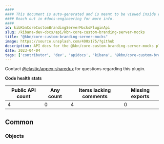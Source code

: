 ```yaml
---
####
#### This document is auto-generated and is meant to be viewed inside our experimental, new docs system.
#### Reach out in #docs-engineering for more info.
####
id: kibKbnCoreCustomBrandingServerMocksPluginApi
slug: /kibana-dev-docs/api/kbn-core-custom-branding-server-mocks
title: "@kbn/core-custom-branding-server-mocks"
image: https://source.unsplash.com/400x175/?github
description: API docs for the @kbn/core-custom-branding-server-mocks plugin
date: 2023-04-04
tags: ['contributor', 'dev', 'apidocs', 'kibana', '@kbn/core-custom-branding-server-mocks']
---
```




Contact [@elastic/appex-sharedux](https://github.com/orgs/elastic/teams/appex-sharedux) for questions regarding this plugin.

**Code health stats**

| Public API count  | Any count | Items lacking comments | Missing exports |
|-------------------|-----------|------------------------|-----------------|
| 4 | 0 | 4 | 0 |

## Common

### Objects
<DocDefinitionList data={kbnCoreCustomBrandingServerMocksObj.common.objects}/>

